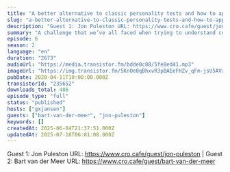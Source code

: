 ```yaml
---
title: "A better alternative to classic personality tests and how to apply them to commerce"
slug: "a-better-alternative-to-classic-personality-tests-and-how-to-apply-them-to-commerce"
description: "Guest 1: Jon Puleston URL: https://www.cro.cafe/guest/jon-puleston | Guest 2: Bart van der Meer URL: https://www.cro.cafe/guest/bart-van-der-meer"
summary: "A challenge that we’ve all faced when trying to understand customer behavior is that the data just isn’t quite there yet and it’s also a challenge to make it viable for commercial use. But - since you’re listening to this podcast - you are probably very much aware that insights into purchasing behaviour is key to your success. This is where Jon Puleston comes in. He is the Vice President of Innovation at the data insights and consulting company, Kantar and he is a multi-award winning market researcher known worldwide for his thought leadership and new perspectives on the way in which we conduct user and product research. My co-host Bart van der Meer and I spoke with Jon at the beginning of February at a conference and we spoke about his recent paper on developing a more robust measurement tool that can provide a clear picture of human decision making at scale, as well as the techniques he learned along the way that can be applied in the wider world of research. So this is the audio recording of that live session, if you want you can also view the live video recording of my talk with John when you head over to cro.cafe/youtube."
episode: 6
season: 2
language: "en"
duration: "2673"
audioUrl: "https://media.transistor.fm/bdde0c88/5fe8ed41.mp3"
imageUrl: "https://img.transistor.fm/5KnOe0qBhxvR3pBAEeFHZv_qFm-jsU5AVxxHW0tj0-U/rs:fill:3000:3000:1/q:60/aHR0cHM6Ly9pbWct/dXBsb2FkLXByb2R1/Y3Rpb24udHJhbnNp/c3Rvci5mbS9hNWI4/ZTRmMjdiZTEwZWY0/YTFmZGVmNmNlYTc4/YTdmZC5qcGVn.webp"
pubDate: 2020-04-11T10:00:00.000Z
transistorId: "235652"
downloads_total: 486
episode_type: "full"
status: "published"
hosts: ["gxjansen"]
guests: ["bart-van-der-meer", "jon-puleston"]
keywords: []
createdAt: 2025-06-04T21:37:51.000Z
updatedAt: 2025-07-18T06:01:08.000Z
---
```


Guest 1: Jon Puleston URL: https://www.cro.cafe/guest/jon-puleston | Guest 2: Bart van der Meer URL: https://www.cro.cafe/guest/bart-van-der-meer
